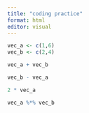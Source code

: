 ```yaml
---
title: "coding practice"
format: html
editor: visual
---
```


```r
vec_a <- c(1,6)
vec_b <- c(2,4) 

vec_a + vec_b

vec_b - vec_a 

2 * vec_a

vec_a %*% vec_b

```
